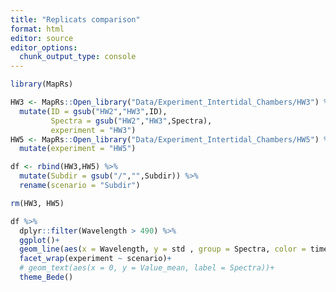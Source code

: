 ```yaml
---
title: "Replicats comparison"
format: html
editor: source
editor_options: 
  chunk_output_type: console
---
```


```r
library(MapRs)
```

```r
HW3 <- MapRs::Open_library("Data/Experiment_Intertidal_Chambers/HW3") %>% 
  mutate(ID = gsub("HW2","HW3",ID),
         Spectra = gsub("HW2","HW3",Spectra),
         experiment = "HW3")
HW5 <- MapRs::Open_library("Data/Experiment_Intertidal_Chambers/HW5") %>% 
  mutate(experiment = "HW5")

df <- rbind(HW3,HW5) %>% 
  mutate(Subdir = gsub("/","",Subdir)) %>% 
  rename(scenario = "Subdir")

rm(HW3, HW5)
```

```r

df %>% 
  dplyr::filter(Wavelength > 490) %>% 
  ggplot()+
  geom_line(aes(x = Wavelength, y = std , group = Spectra, color = timeDiff))+
  facet_wrap(experiment ~ scenario)+
  # geom_text(aes(x = 0, y = Value_mean, label = Spectra))+
  theme_Bede()

```

